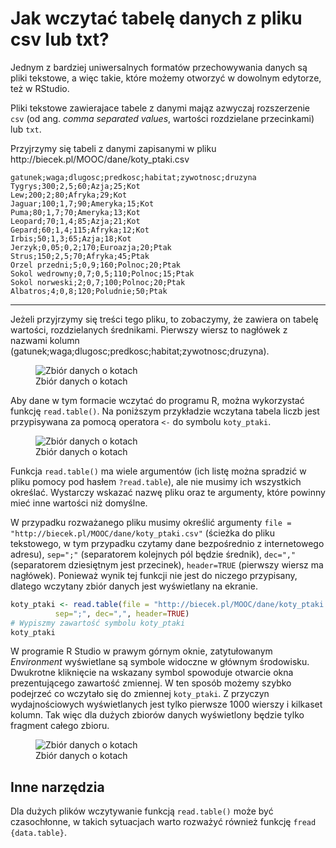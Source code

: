 # Jak wczytać tabelę danych z pliku csv lub txt?

Jednym z bardziej uniwersalnych formatów przechowywania danych są pliki tekstowe, a więc takie, które możemy otworzyć w dowolnym edytorze, też w RStudio.

Pliki tekstowe zawierajace tabele z danymi mająz azwyczaj rozszerzenie `csv` (od ang. *comma separated values*, wartości rozdzielane przecinkami) lub `txt`.

Przyjrzymy się tabeli z danymi zapisanymi w pliku
http://biecek.pl/MOOC/dane/koty_ptaki.csv

```{}
gatunek;waga;dlugosc;predkosc;habitat;zywotnosc;druzyna
Tygrys;300;2,5;60;Azja;25;Kot
Lew;200;2;80;Afryka;29;Kot
Jaguar;100;1,7;90;Ameryka;15;Kot
Puma;80;1,7;70;Ameryka;13;Kot
Leopard;70;1,4;85;Azja;21;Kot
Gepard;60;1,4;115;Afryka;12;Kot
Irbis;50;1,3;65;Azja;18;Kot
Jerzyk;0,05;0,2;170;Euroazja;20;Ptak
Strus;150;2,5;70;Afryka;45;Ptak
Orzel przedni;5;0,9;160;Polnoc;20;Ptak
Sokol wedrowny;0,7;0,5;110;Polnoc;15;Ptak
Sokol norweski;2;0,7;100;Polnoc;20;Ptak
Albatros;4;0,8;120;Poludnie;50;Ptak
```
---

Jeżeli przyjrzymy się treści tego pliku, to zobaczymy, że zawiera on tabelę wartości, rozdzielanych średnikami. Pierwszy wiersz to nagłówek z nazwami kolumn (gatunek;waga;dlugosc;predkosc;habitat;zywotnosc;druzyna).

![Zbiór danych o kotach](rysunki/koty_ptaki_ramka2.png)

Aby dane w tym formacie wczytać do programu R, można wykorzystać funkcję `read.table()`.
Na poniższym przykładzie wczytana tabela liczb jest przypisywana za pomocą operatora `<-` do symbolu `koty_ptaki`.

![Zbiór danych o kotach](rysunki/wczytywanie.png)

Funkcja `read.table()` ma wiele argumentów (ich listę można spradzić w pliku pomocy pod hasłem `?read.table`), ale nie musimy ich wszystkich określać. Wystarczy wskazać nazwę pliku oraz te argumenty, które powinny mieć inne wartości niż domyślne. 

W przypadku rozważanego pliku musimy określić argumenty `file = "http://biecek.pl/MOOC/dane/koty_ptaki.csv"` (ścieżka do pliku tekstowego, w tym przypadku czytamy dane bezpośrednio z internetowego adresu), `sep=";"` (separatorem kolejnych pól będzie średnik), `dec=","` (separatorem dziesiętnym jest przecinek), `header=TRUE` (pierwszy wiersz ma nagłówek). Ponieważ wynik tej funkcji nie jest do niczego przypisany, dlatego wczytany zbiór danych jest wyświetlany na ekranie.

```r
koty_ptaki <- read.table(file = "http://biecek.pl/MOOC/dane/koty_ptaki.csv", 
          sep=";", dec=",", header=TRUE)
# Wypiszmy zawartość symbolu koty_ptaki
koty_ptaki
```

W programie R Studio w prawym górnym oknie, zatytułowanym *Environment* wyświetlane są symbole widoczne w głównym środowisku.  Dwukrotne kliknięcie na wskazany symbol spowoduje otwarcie okna prezentującego zawartość zmiennej. W ten sposób możemy szybko podejrzeć co wczytało się do zmiennej `koty_ptaki`. Z przyczyn wydajnościowych wyświetlanych jest tylko pierwsze 1000 wierszy i kilkaset kolumn. Tak więc dla dużych zbiorów danych wyświetlony będzie tylko fragment całego zbioru.

![Zbiór danych o kotach](rysunki/koty2.png)

## Inne narzędzia

Dla dużych plików wczytywanie funkcją `read.table()` może być czasochłonne, w takich sytuacjach warto rozważyć również funkcję  `fread {data.table}`.

